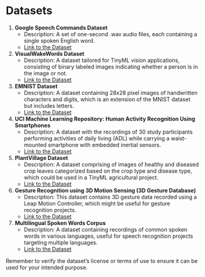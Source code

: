 # Datasets {#sec-datasets}

1. **Google Speech Commands Dataset**
   - Description: A set of one-second .wav audio files, each containing a single spoken English word.
   - [Link to the Dataset](https://ai.googleblog.com/2017/08/launching-speech-commands-dataset.html)

2. **VisualWakeWords Dataset**
   - Description: A dataset tailored for TinyML vision applications, consisting of binary labeled images indicating whether a person is in the image or not.
   - [Link to the Dataset](https://github.com/tensorflow/models/tree/master/research/slim#preparing-the-visualwakewords-dataset)

3. **EMNIST Dataset**
   - Description: A dataset containing 28x28 pixel images of handwritten characters and digits, which is an extension of the MNIST dataset but includes letters.
   - [Link to the Dataset](https://www.nist.gov/itl/products-and-services/emnist-dataset)

4. **UCI Machine Learning Repository: Human Activity Recognition Using Smartphones**
   - Description: A dataset with the recordings of 30 study participants performing activities of daily living (ADL) while carrying a waist-mounted smartphone with embedded inertial sensors.
   - [Link to the Dataset](https://archive.ics.uci.edu/ml/datasets/human+activity+recognition+using+smartphones)

5. **PlantVillage Dataset**
   - Description: A dataset comprising of images of healthy and diseased crop leaves categorized based on the crop type and disease type, which could be used in a TinyML agricultural project.
   - [Link to the Dataset](https://github.com/spMohanty/PlantVillage-Dataset)

6. **Gesture Recognition using 3D Motion Sensing (3D Gesture Database)**
   - Description: This dataset contains 3D gesture data recorded using a Leap Motion Controller, which might be useful for gesture recognition projects.
   - [Link to the Dataset](https://lttm.dei.unipd.it/downloads/gesture/)

7. **Multilingual Spoken Words Corpus**
   - Description: A dataset containing recordings of common spoken words in various languages, useful for speech recognition projects targeting multiple languages.
   - [Link to the Dataset](https://mlcommons.org/en/multilingual-spoken-words/)

Remember to verify the dataset's license or terms of use to ensure it can be used for your intended purpose.
